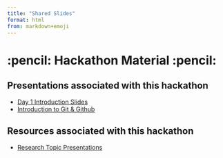 ```yaml
---
title: "Shared Slides"
format: html
from: markdown+emoji
---
```


# :pencil: Hackathon Material :pencil:

## Presentations associated with this hackathon

- [Day 1 Introduction Slides](https://mrc-ide.github.io/cema-mrc-hackathon/slides/intro_slides.html)
- [Introduction to Git & Github](https://mrc-ide.github.io/cema-mrc-hackathon/slides/git_intro_slides.html)

## Resources associated with this hackathon

- [Research Topic Presentations](https://docs.google.com/document/d/e/2PACX-1vSCnA6v5e8kXdZIIJuxiwvFIYElBKH0tNczezd-GJnR40tIc0B3XVPQrTmqIUw7P1ApT941ku0QnJDW/pub)
